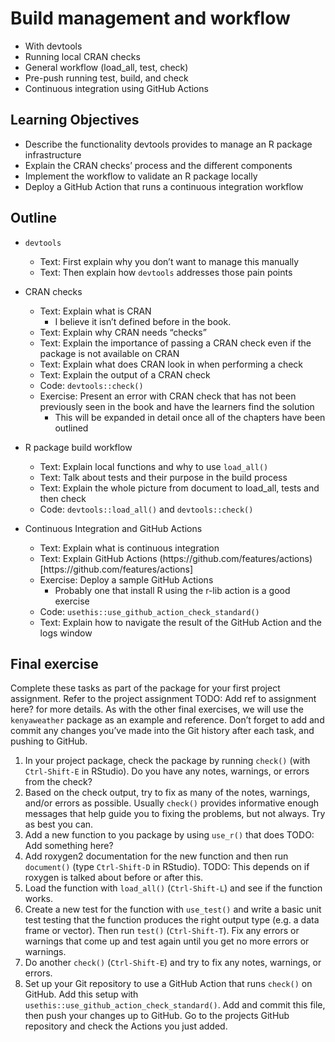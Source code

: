 # Build management and workflow {#build-management}

- With devtools
- Running local CRAN checks
- General workflow (load_all, test, check)
- Pre-push running test, build, and check
- Continuous integration using GitHub Actions

## Learning Objectives 

* Describe the functionality devtools provides to manage an R package infrastructure
* Explain the CRAN checks' process and the different components
* Implement the workflow to validate an R package locally
* Deploy a GitHub Action that runs a continuous integration workflow

## Outline

* `devtools`

    * Text: First explain why you don't want to manage this manually
    * Text: Then explain how `devtools` addresses those pain points

* CRAN checks 

    * Text: Explain what is CRAN
        * I believe it isn't defined before in the book.
    * Text: Explain why CRAN needs "checks"
    * Text: Explain the importance of passing a CRAN check even if the package is not available on CRAN
    * Text: Explain what does CRAN look in when performing a check
    * Text: Explain the output of a CRAN check
    * Code: `devtools::check()`
    * Exercise: Present an error with CRAN check that has not been previously seen in the book and have the learners find the solution
      * This will be expanded in detail once all of the chapters have been outlined

* R package build workflow

    * Text: Explain local functions and why to use `load_all()`
    * Text: Talk about tests and their purpose in the build process
    * Text: Explain the whole picture from document to load_all, tests and then check
    * Code: `devtools::load_all()` and `devtools::check()`

* Continuous Integration and GitHub Actions

    * Text: Explain what is continuous integration
    * Text: Explain GitHub Actions (https://github.com/features/actions)[https://github.com/features/actions]
    * Exercise: Deploy a sample GitHub Actions
      * Probably one that install R using the r-lib action is a good exercise
    * Code: `usethis::use_github_action_check_standard()`
    * Text: Explain how to navigate the result of the GitHub Action and the logs window

## Final exercise {#07-final-exercise}

Complete these tasks as part of the package for your first project assignment.
Refer to the project assignment TODO: Add ref to assignment here?
for more details. As with the other final exercises,
we will use the `kenyaweather` package as an example and reference.
Don't forget to add and commit any changes you've made into the Git history
after each task, and pushing to GitHub.

1. In your project package, check the package by running `check()` (with
`Ctrl-Shift-E` in RStudio). Do you have any notes, warnings, or errors from the
check?
2. Based on the check output, try to fix as many of the notes, warnings, and/or 
errors as possible. Usually `check()` provides informative enough messages that
help guide you to fixing the problems, but not always. Try as best you can.
3. Add a new function to you package by using `use_r()` that does TODO: Add something here?
4. Add roxygen2 documentation for the new function and then run `document()` 
(type `Ctrl-Shift-D` in RStudio).
TODO: This depends on if roxygen is talked about before or after this.
5. Load the function with `load_all()` (`Ctrl-Shift-L`) and see if the function works.
6. Create a new test for the function with `use_test()` and write a basic unit test
testing that the function produces the right output type (e.g. a data frame or vector).
Then run `test()` (`Ctrl-Shift-T`). Fix any errors or warnings that come up and
test again until you get no more errors or warnings.
7. Do another `check()` (`Ctrl-Shift-E`) and try to fix any notes, warnings, or
errors.
8. Set up your Git repository to use a GitHub Action that runs `check()` on
GitHub. Add this setup with `usethis::use_github_action_check_standard()`. Add
and commit this file, then push your changes up to GitHub. Go to the projects 
GitHub repository and check the Actions you just added.
